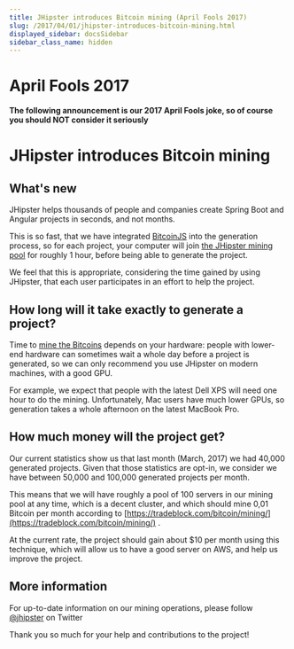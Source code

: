 ```yaml
---
title: JHipster introduces Bitcoin mining (April Fools 2017)
slug: /2017/04/01/jhipster-introduces-bitcoin-mining.html
displayed_sidebar: docsSidebar
sidebar_class_name: hidden
---
```


April Fools 2017
==================

**The following announcement is our 2017 April Fools joke, so of course you should NOT consider it seriously**

JHipster introduces Bitcoin mining
==================

What's new
----------

JHipster helps thousands of people and companies create Spring Boot and Angular projects in seconds, and not months.

This is so fast, that we have integrated [BitcoinJS](https://github.com/bitcoinjs/bitcoinjs-lib) into the generation process, so for each project, your computer will join [the JHipster mining pool](https://en.wikipedia.org/wiki/Mining_pool) for roughly 1 hour, before being able to generate the project.

We feel that this is appropriate, considering the time gained by using JHipster, that each user participates in an effort to help the project.

How long will it take exactly to generate a project?
----------

Time to [mine the Bitcoins](https://en.bitcoin.it/wiki/Mining) depends on your hardware: people with lower-end hardware can sometimes wait a whole day before a project is generated, so we can only recommend you use JHipster on modern machines, with a good GPU.

For example, we expect that people with the latest Dell XPS will need one hour to do the mining. Unfortunately, Mac users have much lower GPUs, so generation takes a whole afternoon on the latest MacBook Pro.

How much money will the project get?
----------

Our current statistics show us that last month (March, 2017) we had 40,000 generated projects. Given that those statistics are opt-in, we consider we have between 50,000 and 100,000 generated projects per month.

This means that we will have roughly a pool of 100 servers in our mining pool at any time, which is a decent cluster, and which should mine 0,01 Bitcoin per month according  to [https://tradeblock.com/bitcoin/mining/](https://tradeblock.com/bitcoin/mining/) .

At the current rate, the project should gain about $10 per month using this technique, which will allow us to have a good server on AWS, and help us improve the project.

More information
----------

For up-to-date information on our mining operations, please follow [@jhipster](https://twitter.com/jhipster) on Twitter

Thank you so much for your help and contributions to the project!
